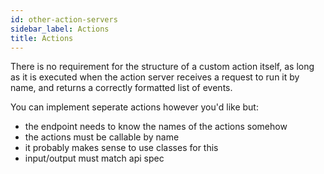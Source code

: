 ```yaml
---
id: other-action-servers
sidebar_label: Actions
title: Actions
---
```



There is no requirement for the structure of a custom action itself, as long 
as it is executed when the action server receives a request to run it
by name, and returns a correctly formatted list of events. 


You can implement seperate actions however you'd like but:

- the endpoint needs to know the names of the actions somehow
- the actions must be callable by name
- it probably makes sense to use classes for this
- input/output must match api spec
